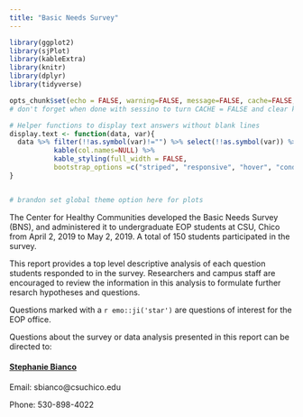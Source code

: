 ```yaml
---
title: "Basic Needs Survey"
---
```

```r
library(ggplot2)
library(sjPlot)
library(kableExtra)
library(knitr)
library(dplyr)
library(tidyverse)

opts_chunk$set(echo = FALSE, warning=FALSE, message=FALSE, cache=FALSE, fig.height=4, fig.width=6, fig.align = 'center')
# don't forget when done with sessino to turn CACHE = FALSE and clear knitr cache (last option under the knit button)

# Helper functions to display text answers without blank lines
display.text <- function(data, var){
  data %>% filter(!!as.symbol(var)!="") %>% select(!!as.symbol(var)) %>%
           kable(col.names=NULL) %>% 
           kable_styling(full_width = FALSE, 
           bootstrap_options =c("striped", "responsive", "hover", "condensed"))
}


# brandon set global theme option here for plots
```

The Center for Healthy Communities developed the Basic Needs Survey (BNS), and administered it to undergraduate EOP students at CSU, Chico from April 2, 2019 to May 2, 2019. A total of 150 students participated in the survey.

This report provides a top level descriptive analysis of each question students responded to in the survey. Researchers and campus staff are encouraged to review the information in this analysis to formulate further resarch hypotheses and questions.
  
Questions marked with a `r emo::ji('star')` are questions of interest for the EOP office.

Questions about the survey or data analysis presented in this report can be directed to:

#### [Stephanie Bianco](https://www.csuchico.edu/chc/about/staff/stephanie-bianco.shtml)

Email: sbianco@csuchico.edu

Phone: 530-898-4022


